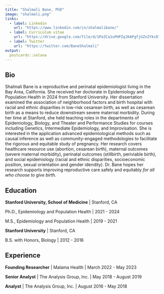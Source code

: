 ```yaml
---
title: "Shalmali Bane, PhD"
image: "shalmali.png"
links:
  - label: Linkedin
    url: "https://www.linkedin.com/in/shalmalibane/"
  - label: Curriculum vitae
    url: "https://drive.google.com/file/d/1PeZCa1uPHPZqJKAPgfjGZnZYkcD7CN_1/view?usp=sharing"
  - label: Twitter
    url: "https://twitter.com/BaneShalmali"
output:
  postcards::solana
---
```

 
## Bio

Shalmali Bane is a reproductive and perinatal epidemiologist living in the Bay Area, 
California. She received her doctorate in Epidemiology and Population Health in 2024
from Stanford University. Her dissertation examined the association of neighborhood 
factors and birth hospital with racial and ethnic disparities in low-risk cesarean 
birth, as well as cesarean birth as a means to reduce downstream severe maternal 
morbidity. During her time at Stanford, she held teaching roles in the departments of
Epidemiology, Biology, and Theater and Performance Studies for courses including 
Genetics, Intermediate Epidemiology, and Improvisation. She is interested in the 
application advanced epidemiological methods such as causal inference as well as 
community-engaged methodologies to facilitate the rigorous and equitable study of
pregnancy. Her research covers healthcare resource use (abortion, cesarean birth), 
maternal outcomes (severe maternal morbidity), perinatal outcomes (stillbirth, 
periviable birth), and social epidemiology (racial and ethnic disparities, socioeconomic
position, sexual orientation and gender idendity). Dr. Bane hopes her research 
supports improving reproductive care safely and equitably *for all who choose to give birth*.

## Education

**Stanford University, School of Medicine** | Stanford, CA

Ph.D., Epidemiology and Population Health | 2021 - 2024

M.S., Epidemiology and Population Health | 2019 - 2021

**Stanford University** | Stanford, CA

B.S. with Honors, Biology | 2012 - 2016

## Experience

**Founding Researcher** | Malama Health | March 2022 - May 2023

**Senior Analyst** | The Analysis Group, Inc. | May 2018 - August 2019

**Analyst** | The Analysis Group, Inc. | August 2016 - May 2018
